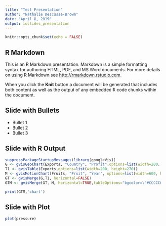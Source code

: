 ```yaml
---
title: "Test Presentation"
author: "Nathalie Descusse-Brown"
date: "April 8, 2019"
output: ioslides_presentation
---
```


```r
knitr::opts_chunk$set(echo = FALSE)
```

## R Markdown

This is an R Markdown presentation. Markdown is a simple formatting syntax for authoring HTML, PDF, and MS Word documents. For more details on using R Markdown see <http://rmarkdown.rstudio.com>.

When you click the **Knit** button a document will be generated that includes both content as well as the output of any embedded R code chunks within the document.

## Slide with Bullets

- Bullet 1
- Bullet 2
- Bullet 3

## Slide with R Output


<!-- ```{r gv, results="asis", cache=TRUE} -->
<!-- suppressPackageStartupMessages(library(googleVis)) -->
<!-- M <- gvisMotionChart(Fruits, "Fruit", "Year", -->
<!--                      options=list(width=600, height=400)) -->
<!-- print(M,"chart") -->
<!-- ``` -->

```r
suppressPackageStartupMessages(library(googleVis))
G <- gvisGeoChart(Exports, "Country", "Profit",options=list(width=200, height=100))
T1 <- gvisTable(Exports,options=list(width=200, height=270))
M <- gvisMotionChart(Fruits, "Fruit", "Year", options=list(width=600, height=600))
GT <- gvisMerge(G,T1, horizontal=FALSE)
GTM <- gvisMerge(GT, M, horizontal=TRUE,tableOptions="bgcolor=\"#CCCCCC\" cellspacing=10")
```

```r
print(GTM,'chart')
```

## Slide with Plot

```r
plot(pressure)
```

